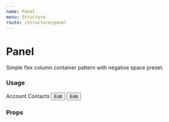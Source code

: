 ```yaml
---
name: Panel
menu: Structure
route: /structure/panel
---
```



# Panel

Simple flex column container pattern with negative space preset.

### Usage

<Playground>
  <div className="max-w-lg">
    <Panel className="gap-8">
      <InterfaceHeader panel>Account Contacts</InterfaceHeader>
      <Bracket>
        <AvatarLockup
          imageUrl="https://avatars1.githubusercontent.com/u/194885"
          title="Drew Lustro"
        />
        <Button variant="gray">Edit</Button>
      </Bracket>
      <Bracket>
        <AvatarLockup
          imageUrl="https://avatars1.githubusercontent.com/u/56262247"
          title="Vishal Jeet"
        />
        <Button variant="gray">Edit</Button>
      </Bracket>
    </Panel>
  </div>
</Playground>

### Props

<Props of={Panel} />

